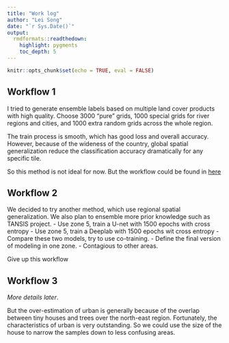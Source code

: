 ```yaml
---
title: "Work log"
author: "Lei Song"
date: "`r Sys.Date()`"
output: 
  rmdformats::readthedown:
    highlight: pygments
    toc_depth: 5
---
```


```r
knitr::opts_chunk$set(echo = TRUE, eval = FALSE)
```

## Workflow 1
I tried to generate ensemble labels based on multiple land cover products with high quality. Choose 3000 "pure" grids, 1000 special grids for river regions and cities, and 1000 extra random grids across the whole region. 

The train process is smooth, which has good loss and overall accuracy. However, because of the wideness of the country, global spatial generalization reduce the classification accuracy dramatically for any specific tile.

So this method is not ideal for now. But the workflow could be found in [here](ensemble_labels_machine.Rmd)

## Workflow 2
We decided to try another method, which use regional spatial generalization. We also plan to ensemble more prior knowledge such as TANSIS project.
- Use zone 5, train a U-net with 1500 epochs with cross entropy
- Use zone 5, train a Deeplab with 1500 epochs wit cross entropy
- Compare these two models, try to use co-training.
- Define the final version of modeling in one zone.
- Contagious to other areas.

Give up this workflow

## Workflow 3

*More details later*.

But the over-estimation of urban is generally because of the overlap between tiny houses and trees over the north-east region. Fortunately, the characteristics of urban is very outstanding. So we could use the size of the house to narrow the samples down to less confusing areas.